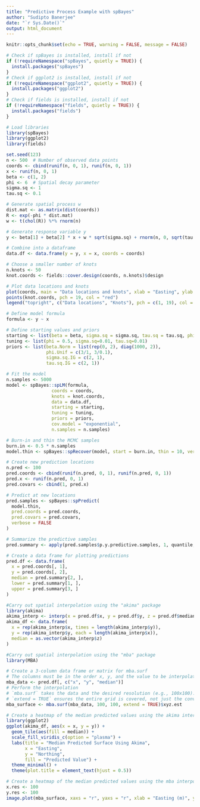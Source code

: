 ```yaml
---
title: "Predictive Process Example with spBayes"
author: "Sudipto Banerjee"
date: "`r Sys.Date()`"
output: html_document
---
```


```r
knitr::opts_chunk$set(echo = TRUE, warning = FALSE, message = FALSE)

# Check if spBayes is installed, install if not
if (!requireNamespace("spBayes", quietly = TRUE)) {
  install.packages("spBayes")
}
# Check if ggplot2 is installed, install if not
if (!requireNamespace("ggplot2", quietly = TRUE)) {
  install.packages("ggplot2")
}
# Check if fields is installed, install if not
if (!requireNamespace("fields", quietly = TRUE)) {
  install.packages("fields")
}

# Load libraries
library(spBayes)
library(ggplot2)
library(fields)
```

```r
set.seed(123)
n <- 500  # Number of observed data points
coords <- cbind(runif(n, 0, 1), runif(n, 0, 1))
x <- runif(n, 0, 1)
beta <- c(1, 2)
phi <- 6  # Spatial decay parameter
sigma.sq <- 1
tau.sq <- 0.1

# Generate spatial process w
dist.mat <- as.matrix(dist(coords))
R <- exp(-phi * dist.mat)
w <- t(chol(R)) %*% rnorm(n)

# Generate response variable y
y <- beta[1] + beta[2] * x + w * sqrt(sigma.sq) + rnorm(n, 0, sqrt(tau.sq))

# Combine into a dataframe
data.df <- data.frame(y = y, x = x, coords = coords)
```

```r
# Choose a smaller number of knots
n.knots <- 50
knot.coords <- fields::cover.design(coords, n.knots)$design

# Plot data locations and knots
plot(coords, main = "Data locations and knots", xlab = "Easting", ylab = "Northing")
points(knot.coords, pch = 19, col = "red")
legend("topright", c("Data locations", "Knots"), pch = c(1, 19), col = c("black", "red"))
```

```r
# Define model formula
formula <- y ~ x

# Define starting values and priors
starting <- list(beta = beta, sigma.sq = sigma.sq, tau.sq = tau.sq, phi = phi)
tuning <- list(phi = 0.5, sigma.sq=0.01, tau.sq=0.01) 
priors <- list(beta.Norm = list(rep(0, 2), diag(1000, 2)),
               phi.Unif = c(3/1, 3/0.1), 
               sigma.sq.IG = c(2, 1),
               tau.sq.IG = c(2, 1))

# Fit the model
n.samples <- 5000
model <- spBayes::spLM(formula,
                 coords = coords,
                 knots = knot.coords,
                 data = data.df,
                 starting = starting,
                 tuning = tuning,
                 priors = priors,
                 cov.model = "exponential",
                 n.samples = n.samples)

# Burn-in and thin the MCMC samples
burn.in <- 0.5 * n.samples
model.thin <- spBayes::spRecover(model, start = burn.in, thin = 10, verbose = FALSE)

```

```r
# Create new prediction locations
n.pred <- 100
pred.coords <- cbind(runif(n.pred, 0, 1), runif(n.pred, 0, 1))
pred.x <- runif(n.pred, 0, 1)
pred.covars <- cbind(1, pred.x)

# Predict at new locations
pred.samples <- spBayes::spPredict(
  model.thin,
  pred.coords = pred.coords,
  pred.covars = pred.covars,
  verbose = FALSE
)

# Summarize the predictive samples
pred.summary <- apply(pred.samples$p.y.predictive.samples, 1, quantile, probs = c(0.025, 0.5, 0.975))

# Create a data frame for plotting predictions
pred.df <- data.frame(
  x = pred.coords[, 1],
  y = pred.coords[, 2],
  median = pred.summary[2, ],
  lower = pred.summary[1, ],
  upper = pred.summary[3, ]
)
```

```r
#Carry out spatial interpolation using the "akima" package
library(akima)
akima_interp <- interp(x = pred.df$x, y = pred.df$y, z = pred.df$median, nx = 100, ny = 100)
akima_df <- data.frame(
  x = rep(akima_interp$x, times = length(akima_interp$y)),
  y = rep(akima_interp$y, each = length(akima_interp$x)),
  median = as.vector(akima_interp$z)
)

#Carry out spatial interpolation using the "mba" package
library(MBA)

# Create a 3-column data frame or matrix for mba.surf
# The columns must be in the order x, y, and the value to be interpolated (z)
mba_data <- pred.df[, c("x", "y", "median")]
# Perform the interpolation
# `mba.surf` takes the data and the desired resolution (e.g., 100x100).
# `extend = TRUE` ensures the entire grid is covered, not just the convex hull of the points.
mba_surface <- mba.surf(mba_data, 100, 100, extend = TRUE)$xyz.est
```

```r
# Create a heatmap of the median predicted values using the akima interpolator
library(ggplot2)
ggplot(akima_df, aes(x = x, y = y)) +
  geom_tile(aes(fill = median)) +
  scale_fill_viridis_c(option = "plasma") +
  labs(title = "Median Predicted Surface Using Akima",
       x = "Easting",
       y = "Northing",
       fill = "Predicted Value") +
  theme_minimal() +
  theme(plot.title = element_text(hjust = 0.5))
```

```r
# Create a heatmap of the median predicted values using the mba interpolator
x.res <- 100
y.res <- 100
image.plot(mba_surface, xaxs = "r", yaxs = "r", xlab = "Easting (m)", ylab = "Northing (m)", main="Median Predicted Surface Using MBA")
```

